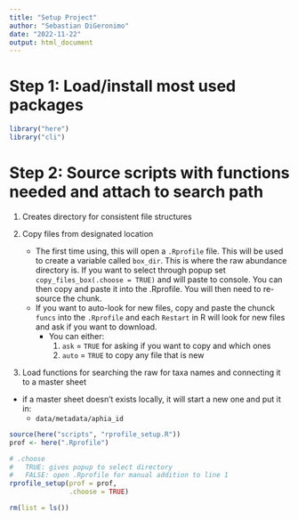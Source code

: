 ```yaml
---
title: "Setup Project"
author: "Sebastian DiGeronimo"
date: "2022-11-22"
output: html_document
---
```


# Step 1: Load/install most used packages 
```r
library("here")
library("cli")
```

# Step 2: Source scripts with functions needed and attach to search path

1. Creates directory for consistent file structures

2. Copy files from designated location
    - The first time using, this will open a `.Rprofile` file. This will be used to create a variable called `box_dir`. This is where the raw abundance directory is. If you want to select through popup set `copy_files_box(.choose = TRUE)` and will paste to console. You can then copy and paste it into the .Rprofile. You will then need to re-source the chunk.
    - If you want to auto-look for new files, copy and paste the chunck `funcs` into the `.Rprofile` and each `Restart` in R will look for new files and ask if you want to download. 
        - You can either:
            1. `ask` = `TRUE` for asking if you want to copy and which ones
            2. `auto` = `TRUE` to copy any file that is new

3. Load functions for searching the raw for taxa names and connecting it to a master sheet
- if a master sheet doesn't exists locally, it will start a new one and put it in:
    - `data/metadata/aphia_id`

```r
source(here("scripts", "rprofile_setup.R"))
prof <- here(".Rprofile")

# .choose 
#   TRUE: gives popup to select directory
#   FALSE: open .Rprofile for manual addition to line 1
rprofile_setup(prof = prof, 
               .choose = TRUE)

rm(list = ls())
```